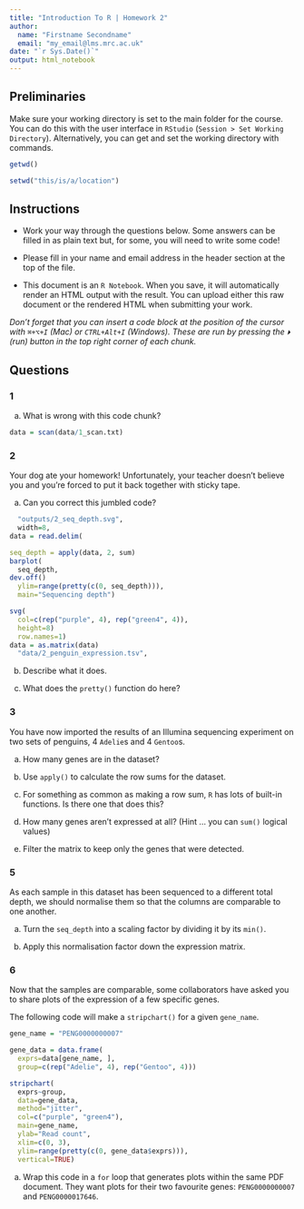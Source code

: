 ```yaml
---
title: "Introduction To R | Homework 2"
author:
  name: "Firstname Secondname"
  email: "my_email@lms.mrc.ac.uk"
date: "`r Sys.Date()`"
output: html_notebook
---
```


## Preliminaries

Make sure your working directory is set to the main folder for the course. You can do this with the user interface in `RStudio` (`Session > Set Working Directory`). Alternatively, you can get and set the working directory with commands.

```r
getwd()
```

```r
setwd("this/is/a/location")
```

## Instructions

- Work your way through the questions below. Some answers can be filled in as plain text but, for some, you will need to write some code!

- Please fill in your name and email address in the header section at the top of the file.

- This document is an `R Notebook`. When you save, it will automatically render an HTML output with the result. You can upload either this raw document or the rendered HTML when submitting your work.

*Don't forget that you can insert a code block at the position of the cursor with `⌘+⌥+I` (Mac) or `CTRL+Alt+I` (Windows). These are run by pressing the `⏵` (run) button in the top right corner of each chunk.*

## Questions

### 1

a) What is wrong with this code chunk?

```r
data = scan(data/1_scan.txt)
```

### 2

Your dog ate your homework! Unfortunately, your teacher doesn't believe you and you're forced to put it back together with sticky tape.

a) Can you correct this jumbled code?

```r
  "outputs/2_seq_depth.svg",
  width=8,
data = read.delim(

seq_depth = apply(data, 2, sum)
barplot(
  seq_depth,
dev.off()
  ylim=range(pretty(c(0, seq_depth))),
  main="Sequencing depth")

svg(
  col=c(rep("purple", 4), rep("green4", 4)),
  height=8)
  row.names=1)
data = as.matrix(data)
  "data/2_penguin_expression.tsv",
```

b) Describe what it does.

c) What does the `pretty()` function do here?

### 3

You have now imported the results of an Illumina sequencing experiment on two sets of penguins, 4 `Adelie`s and 4 `Gentoo`s.

a) How many genes are in the dataset?

b) Use `apply()` to calculate the row sums for the dataset.

c) For something as common as making a row sum, `R` has lots of built-in functions. Is there one that does this?

d) How many genes aren't expressed at all? (Hint ... you can `sum()` logical values)

e) Filter the matrix to keep only the genes that were detected.

### 5

As each sample in this dataset has been sequenced to a different total depth, we should normalise them so that the columns are comparable to one another.

a) Turn the `seq_depth` into a scaling factor by dividing it by its `min()`.

b) Apply this normalisation factor down the expression matrix.

### 6

Now that the samples are comparable, some collaborators have asked you to share plots of the expression of a few specific genes.

The following code will make a `stripchart()` for a given `gene_name`.

```r
gene_name = "PENG0000000007"

gene_data = data.frame(
  exprs=data[gene_name, ],
  group=c(rep("Adelie", 4), rep("Gentoo", 4)))

stripchart(
  exprs~group,
  data=gene_data,
  method="jitter",
  col=c("purple", "green4"),
  main=gene_name,
  ylab="Read count",
  xlim=c(0, 3),
  ylim=range(pretty(c(0, gene_data$exprs))),
  vertical=TRUE)
```

a) Wrap this code in a `for` loop that generates plots within the same PDF document. They want plots for their two favourite genes: `PENG0000000007` and  `PENG0000017646`.

